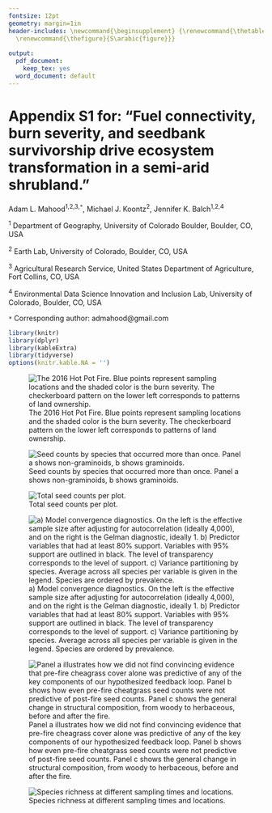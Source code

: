 ```yaml
---
fontsize: 12pt
geometry: margin=1in
header-includes: \newcommand{\beginsupplement} {\renewcommand{\thetable}{S\arabic{table}}      \setcounter{table}{0}
  \renewcommand{\thefigure}{S\arabic{figure}}}
 
output:
  pdf_document: 
    keep_tex: yes
  word_document: default
---
```


\beginsupplement

# Appendix S1 for: "Fuel connectivity, burn severity, and seedbank survivorship drive ecosystem transformation in a semi-arid shrubland." 

<!-- -Submitted to *Ecology* -->

Adam L. Mahood^1,2,3,`*`^, Michael J. Koontz^2^, Jennifer K. Balch^1,2,4^

\small

^1^ Department of Geography, University of Colorado Boulder, Boulder, CO, USA

^2^ Earth Lab, University of Colorado, Boulder, CO, USA

^3^ Agricultural Research Service, United States Department of Agriculture, Fort Collins, CO, USA

^4^ Environmental Data Science Innovation and Inclusion Lab, University of Colorado, Boulder, CO, USA

`*` Corresponding author: admahood@gmail.com

\normalsize

\newpage


```r
library(knitr)
library(dplyr)
library(kableExtra)
library(tidyverse)
options(knitr.kable.NA = '')
```



\newpage


![The 2016 Hot Pot Fire. Blue points represent sampling locations and the shaded color is the burn severity. The checkerboard pattern on the lower left corresponds to patterns of land ownership.](images/map.png)

\newpage

![Seed counts by species that occurred more than once. Panel a shows non-graminoids, b shows graminoids.](images/seed_counts.png)

\newpage

![Total seed counts per plot.](images/depth_x_burned_counts.png)




\newpage


![a) Model convergence diagnostics. On the left is the effective sample size after adjusting for autocorrelation (ideally 4,000), and on the right is the Gelman diagnostic, ideally 1. b) Predictor variables that had at least 80% support. Variables with 95% support are outlined in black. The level of transparency corresponds to the level of support. c) Variance partitioning by species. Average across all species per variable is given in the legend. Species are ordered by prevalence.](images/jsdm_stuff.png)


\newpage

![Panel a illustrates how we did not find convincing evidence that pre-fire cheagrass cover alone was predictive of any of the key components of our hypothesized feedback loop. Panel b shows how even pre-fire cheatgrass seed counts were not predictive of post-fire seed counts. Panel c shows the general change in structural composition, from woody to herbaceous, before and after the fire.](images/revresp1.png)

\newpage


![Species richness at different sampling times and locations.](images/richness_fig.png)



